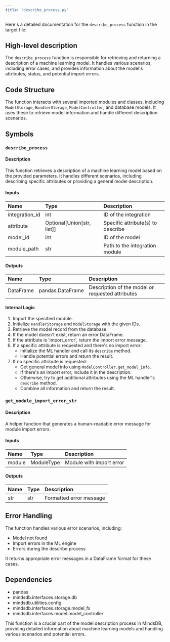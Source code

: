 ```yaml
---
title: "describe_process.py"
---
```


Here's a detailed documentation for the `describe_process` function in the target file:

## High-level description
The `describe_process` function is responsible for retrieving and returning a description of a machine learning model. It handles various scenarios, including error cases, and provides information about the model's attributes, status, and potential import errors.

## Code Structure
The function interacts with several imported modules and classes, including `ModelStorage`, `HandlerStorage`, `ModelController`, and database models. It uses these to retrieve model information and handle different description scenarios.

## Symbols

### `describe_process`
#### Description
This function retrieves a description of a machine learning model based on the provided parameters. It handles different scenarios, including describing specific attributes or providing a general model description.

#### Inputs
| Name | Type | Description |
|:-----|:-----|:------------|
| integration_id | int | ID of the integration |
| attribute | Optional[Union[str, list]] | Specific attribute(s) to describe |
| model_id | int | ID of the model |
| module_path | str | Path to the integration module |

#### Outputs
| Name | Type | Description |
|:-----|:-----|:------------|
| DataFrame | pandas.DataFrame | Description of the model or requested attributes |

#### Internal Logic
1. Import the specified module.
2. Initialize `HandlerStorage` and `ModelStorage` with the given IDs.
3. Retrieve the model record from the database.
4. If the model doesn't exist, return an error DataFrame.
5. If the attribute is 'import_error', return the import error message.
6. If a specific attribute is requested and there's no import error:
   - Initialize the ML handler and call its `describe` method.
   - Handle potential errors and return the result.
7. If no specific attribute is requested:
   - Get general model info using `ModelController.get_model_info`.
   - If there's an import error, include it in the description.
   - Otherwise, try to get additional attributes using the ML handler's `describe` method.
   - Combine all information and return the result.

### `get_module_import_error_str`
#### Description
A helper function that generates a human-readable error message for module import errors.

#### Inputs
| Name | Type | Description |
|:-----|:-----|:------------|
| module | ModuleType | Module with import error |

#### Outputs
| Name | Type | Description |
|:-----|:-----|:------------|
| str | str | Formatted error message |

## Error Handling
The function handles various error scenarios, including:
- Model not found
- Import errors in the ML engine
- Errors during the describe process

It returns appropriate error messages in a DataFrame format for these cases.

## Dependencies
- pandas
- mindsdb.interfaces.storage.db
- mindsdb.utilities.config
- mindsdb.interfaces.storage.model_fs
- mindsdb.interfaces.model.model_controller

This function is a crucial part of the model description process in MindsDB, providing detailed information about machine learning models and handling various scenarios and potential errors.